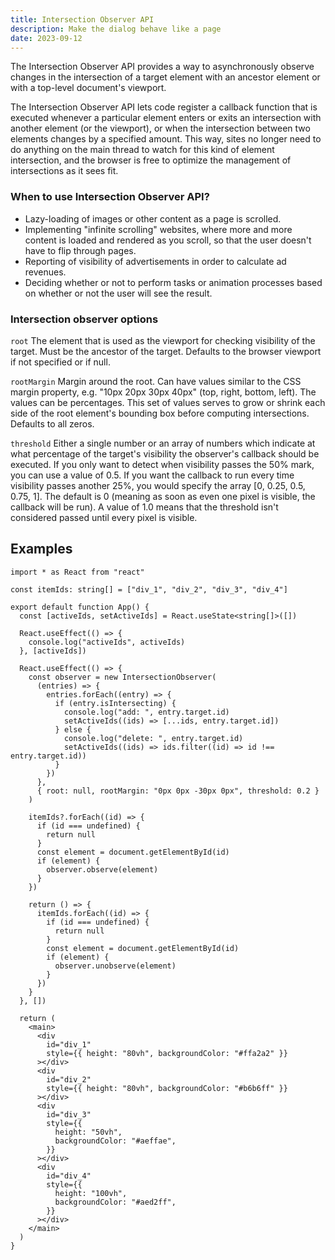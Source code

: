 ```yaml
---
title: Intersection Observer API
description: Make the dialog behave like a page
date: 2023-09-12
---
```


The Intersection Observer API provides a way to asynchronously observe changes in the intersection of a target element with an ancestor element or with a top-level document's viewport.

The Intersection Observer API lets code register a callback function that is executed whenever a particular element enters or exits an intersection with another element (or the viewport),
or when the intersection between two elements changes by a specified amount. This way, sites no longer need to do anything on the main thread to watch for this kind of element intersection,
and the browser is free to optimize the management of intersections as it sees fit.

### When to use Intersection Observer API?

- Lazy-loading of images or other content as a page is scrolled.
- Implementing "infinite scrolling" websites, where more and more content is loaded and rendered as you scroll, so that the user doesn't have to flip through pages.
- Reporting of visibility of advertisements in order to calculate ad revenues.
- Deciding whether or not to perform tasks or animation processes based on whether or not the user will see the result.

### Intersection observer options

`root` The element that is used as the viewport for checking visibility of the target. Must be the ancestor of the target. Defaults to the browser viewport if not specified or if null.

`rootMargin` Margin around the root. Can have values similar to the CSS margin property, e.g. "10px 20px 30px 40px" (top, right, bottom, left). The values can be percentages. This set of values serves to grow or shrink each side of the root element's bounding box before computing intersections. Defaults to all zeros.

`threshold` Either a single number or an array of numbers which indicate at what percentage of the target's visibility the observer's callback should be executed. If you only want to detect when visibility passes the 50% mark, you can use a value of 0.5. If you want the callback to run every time visibility passes another 25%, you would specify the array [0, 0.25, 0.5, 0.75, 1]. The default is 0 (meaning as soon as even one pixel is visible, the callback will be run). A value of 1.0 means that the threshold isn't considered passed until every pixel is visible.

## Examples

```tsx showLineNumbers /appDir: true/
import * as React from "react"

const itemIds: string[] = ["div_1", "div_2", "div_3", "div_4"]

export default function App() {
  const [activeIds, setActiveIds] = React.useState<string[]>([])

  React.useEffect(() => {
    console.log("activeIds", activeIds)
  }, [activeIds])

  React.useEffect(() => {
    const observer = new IntersectionObserver(
      (entries) => {
        entries.forEach((entry) => {
          if (entry.isIntersecting) {
            console.log("add: ", entry.target.id)
            setActiveIds((ids) => [...ids, entry.target.id])
          } else {
            console.log("delete: ", entry.target.id)
            setActiveIds((ids) => ids.filter((id) => id !== entry.target.id))
          }
        })
      },
      { root: null, rootMargin: "0px 0px -30px 0px", threshold: 0.2 }
    )

    itemIds?.forEach((id) => {
      if (id === undefined) {
        return null
      }
      const element = document.getElementById(id)
      if (element) {
        observer.observe(element)
      }
    })

    return () => {
      itemIds.forEach((id) => {
        if (id === undefined) {
          return null
        }
        const element = document.getElementById(id)
        if (element) {
          observer.unobserve(element)
        }
      })
    }
  }, [])

  return (
    <main>
      <div
        id="div_1"
        style={{ height: "80vh", backgroundColor: "#ffa2a2" }}
      ></div>
      <div
        id="div_2"
        style={{ height: "80vh", backgroundColor: "#b6b6ff" }}
      ></div>
      <div
        id="div_3"
        style={{
          height: "50vh",
          backgroundColor: "#aeffae",
        }}
      ></div>
      <div
        id="div_4"
        style={{
          height: "100vh",
          backgroundColor: "#aed2ff",
        }}
      ></div>
    </main>
  )
}
```
